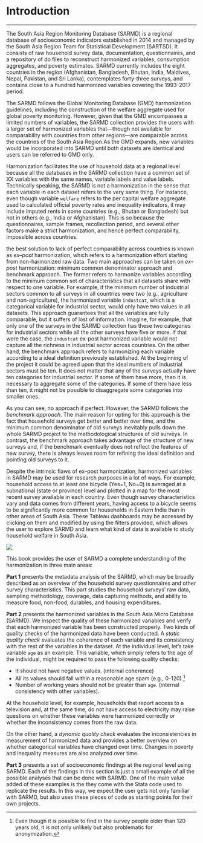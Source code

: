 # Introduction {-}
***
The South Asia Region Monitoring Database (SARMD) is a regional database of socioeconomic indicators established in 2014 and managed by the South Asia Region Team for Statistical Development (SARTSD). It consists of raw household survey data, documentation, questionnaires, and a repository of do files to reconstruct harmonized variables, consumption aggregates, and poverty estimates. SARMD currently includes the eight countries in the region (Afghanistan, Bangladesh, Bhutan, India, Maldives, Nepal, Pakistan, and Sri Lanka), contemplates forty-three surveys, and contains close to a hundred harmonized variables covering the 1993-2017 period.

The SARMD follows the Global Monitoring Database (GMD) harmonization guidelines, including the construction of the welfare aggregate used for global poverty monitoring. However, given that the GMD encompasses a limited numbers of variables, the SARMD collection provides the users with a larger set of harmonized variables that---though not available for comparability with countries from other regions---are comparable across the countries of the South Asia Region.As the GMD expands, new variables would be incorporated into SARMD until both datasets are identical and users can be referred to GMD only.

Harmonization facilitates the use of household data at a regional level because all the databases in the SARMD collection have a common set of XX variables with the same names, variable labels and value labels. Technically speaking, the SARMD is not a harmonization in the sense that each variable in each dataset refers to the very same thing. For instance, even though variable `welfare` refers to the per capital welfare aggregate used to calculated official poverty rates and inequality indicators, it may include imputed rents in some countries (e.g., Bhutan or Bangladesh) but not in others (e.g., India or Afghanistan). This is so because the questionnaires, sample frames, recollection period, and several other factors make a strict harmonization, and hence perfect comparability, impossible across countries.

the best solution to lack of perfect comparability across countries is known as  *ex--post* harmonization, which refers to a harmonization effort starting from non-harmonized raw data. Two main approaches can be taken on *ex--post* harmonization: minimum common denominator approach and  benchmark approach. The former refers to harmonize variables according to the minimum common set of characteristics that all datasets share with respect to one variable. For example, if the minimum number of industrial sectors common to all surveys in all countries were two (e.g., agriculture and non-agriculture), the harmonized variable `industcat`, which is a categorical variable for industrial sector, would only have two values in all datasets. This approach guarantees that all the variables are fully comparable, but it suffers of lost of information. Imagine, for example, that only one of the surveys in the SARMD collection has these two categories for industrial sectors while all the other surveys have five or more. If that were the case, the `industcat` ex-post harmonized variable would not capture all the richness in industrial sector across countries. On the other hand, the benchmark approach refers to harmonizing each variable according to a ideal definition previously established. At the beginning of the project it could be agreed upon that the ideal numbers of industrial sectors must be ten. It does not matter that any of the surveys actually have ten categories for industrial sector. If some of them have more, then it is necessary to aggregate some of the categories. If some of them have less than ten, it might not be possible to disaggregate some categories into smaller ones. 

As you can see, no approach if perfect. However, the SARMD follows the *benchmark approach*. The main reason for opting for this approach is the fact that household surveys get better and better over time, and the minimum common denominator of old surveys inevitably pulls down the whole SARMD project to the methodological structures of old surveys. In contrast, the benchmark approach takes advantage of the structure of new surveys and, if the benchmark eventually does not reflect the features of new survey, there is always leaves room for refining the ideal definition and pointing old surveys to it. 

Despite the intrinsic flaws of ex--post harmonization,  harmonized variables in SARMD may be used for research purposes in a lot of ways. For example, household access to at least one bicycle (Yes=1, No=0) is averaged at a subnational (state or province) level and plotted in a map for the most recent survey available in each country.  Even though survey characteristics vary and data comes from different years, having access to a bicycle seems to be significantly more common for households in Eastern India than in other areas of South Asia. These Tableau dashboards may be accessed by clicking on them and modified by using the filters provided, which allows the user to explore SARMD and learn what kind of data is available to study household welfare in South Asia.

[![](figures/bicycle.png)](https://tab.worldbank.org/#/site/WBG/views/SAR_MNA_Subnational/Subnational "Try clicking on this map.")

This book provides the user of SARMD a complete understanding of the harmonization in three main areas:

**Part 1** presents the metadata analysis of the SARMD, which may be broadly described as an overview of the household survey questionnaires and other survey characteristics. This part studies the household surveys’ raw data, sampling methodology, coverage, data capturing methods, and ability to measure food, non-food, durables, and housing expenditures. 

**Part 2** presents the harmonized variables in the South Asia Micro Database (SARMD). We inspect the quality of these harmonized variables and verify that each harmonized variable has been constructed properly. Two kinds of quality checks of the harmonized data have been conducted. A *static quality check* evaluates the coherence of each variable and its consistency with the rest of the variables in the dataset. At the individual level, let's take variable `age` as an example. This variable, which simply refers to the age of the individual, might be required to pass the following quality checks:

* It should not have negative values. (internal coherence)
* All its values should fall within a reasonable age spam (e.g., 0-120).[^agespam]
* Number of working years should not be greater than `age`. (internal consistency with other variables).

At the household level, for example, households that report access to a television and, at the same time, do not have access to electricity may raise questions on whether these variables were harmonized correctly or whether the inconsistency comes from the raw data. 

On the other hand, a *dynamic quality check* evaluates the inconsistencies in measurement of harmonized data and provides a better overview on whether categorical variables have changed over time. Changes in poverty and inequality measures are also analyzed over time. 

**Part 3** presents a set of socioeconomic findings at the regional level using SARMD. Each of the findings in this section is just a small example of all the possible analyses that can be done with SARMD. One of the main value added of these examples is the they come with the Stata code used to replicate the results. In this way, we expect the user gets not only familiar with SARMD, but also uses these pieces of code as starting points for their own projects. 


[^agespam]: Even though it is possible to find in the survey people older than 120 years old, it is not only unlikely but also problematic for anonymization. 

